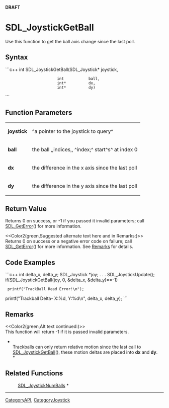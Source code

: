 <!-- pragma section-numbers off -->
<!-- pragma disable-camelcase -->
'''DRAFT'''

= SDL_JoystickGetBall =
Use this function to get the ball axis change since the last poll.


== Syntax ==
```c++
int SDL_JoystickGetBall(SDL_Joystick* joystick,
                        int           ball,
                        int*          dx,
                        int*          dy)
```

== Function Parameters ==
{|
|'''joystick'''
|^a pointer to the joystick to query^
|-
|'''ball'''
|the ball ,,indices,, ^index;^ start^s^ at index 0
|-
|'''dx'''
|the difference in the x axis since the last poll
|-
|'''dy'''
|the difference in the y axis since the last poll
|}

== Return Value ==
Returns 0 on success, or -1 if you passed it invalid parameters; call [[SDL_GetError]]() for more information.

<<Color2(green,Suggested alternate text here and in Remarks:)>><br/>
Returns 0 on success or a negative error code on failure; call [[SDL_GetError]]() for more information.  See [[#Remarks|Remarks]] for details.

== Code Examples ==
```c++
int delta_x, delta_y;
SDL_Joystick *joy;
.
.
.
SDL_JoystickUpdate();
if(SDL_JoystickGetBall(joy, 0, &delta_x, &delta_y)==-1)
  printf("TrackBall Read Error!\n");
printf("Trackball Delta- X:%d, Y:%d\n", delta_x, delta_y);
```

== Remarks ==
<<Color2(green,Alt text continued:)>><br/>This function will return -1 if it is passed invalid parameters.

*<br/>Trackballs can only return relative motion since the last call to [[SDL_JoystickGetBall]](), these motion deltas are placed into '''dx''' and '''dy'''. <br/>*

== Related Functions ==
:[[SDL_JoystickNumBalls]] *

----
[[CategoryAPI]], [[CategoryJoystick]]
